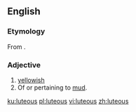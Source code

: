 ==English==

===Etymology===
From {{etyl|la|en}} {{m|la|luteus}}.

===Adjective===
{{head|en|adjective}}
# [[yellowish]]
# Of or pertaining to [[mud]].

[[ku:luteous]]
[[pl:luteous]]
[[vi:luteous]]
[[zh:luteous]]
